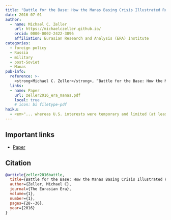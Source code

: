 ```yaml
---
title: "Battle for the Base: How the Manas Basing Crisis Illustrated Russian Behavior in the Conduct of Foreign Affairs"
date: 2016-07-01
author:
  - name: Michael C. Zeller
    url: https://michaelczeller.github.io/
    orcid: 0000-0002-2422-3896
    affiliation: Eurasian Research and Analysis (ERA) Institute
categories:
  - foreign policy
  - Russia
  - military
  - post-Soviet
  - Manas
pub-info:
  reference: >-
    <strong>Michael C. Zeller</strong>, “Battle for the Base: How the Manas Basing Crisis Illustrated Russian Behavior in the Conduct of Foreign Affairs,” <em>The Eurasian Era,</em> 1, no. 1 (2016): 28-36.
  links:
  - name: Paper
    url: zeller2016_era_manas.pdf
    local: true
    # icon: bi filetype-pdf
haiku:
  - <em>"... whereas U.S. interests were temporary and limited (at least in the main), Russia’s were and remain long-term and comprehensive."</em>
---
```


## Important links

- [Paper](zeller2016_era_manas.pdf)

## Citation

```bibtex
@article{zeller2016battle,
  title={Battle for the Base: How the Manas Basing Crisis Illustrated Russian Behavior in the Conduct of Foreign Affairs},
  author={Zeller, Michael C},
  journal={The Eurasian Era},
  volume={1},
  number={1},
  pages={28--36},
  year={2016}
}
```
